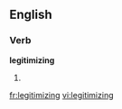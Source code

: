 
==English==

===Verb===
'''legitimizing'''

# {{present participle of|[[legitimize]]}}

[[fr:legitimizing]]
[[vi:legitimizing]]